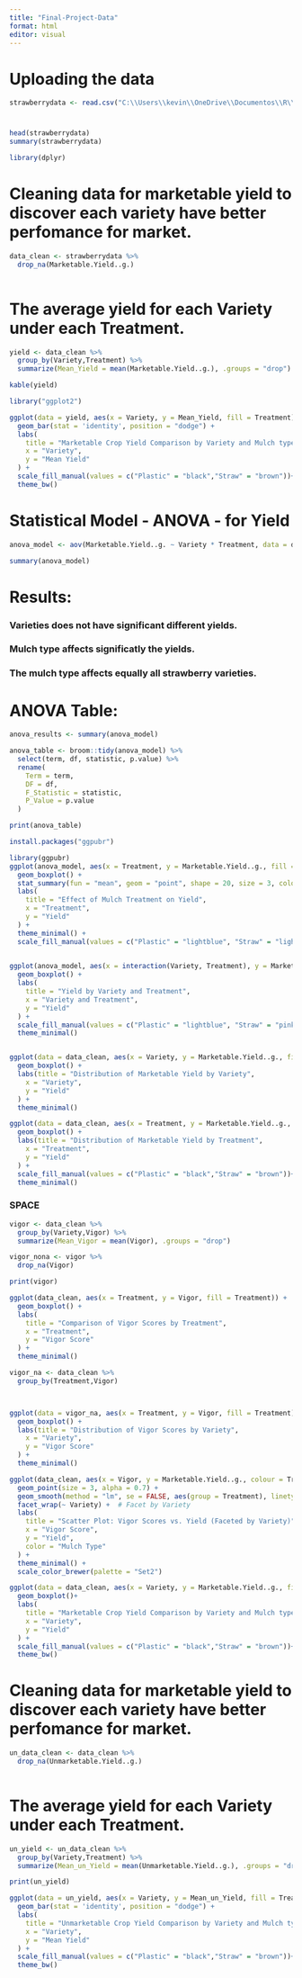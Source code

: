```yaml
---
title: "Final-Project-Data"
format: html
editor: visual
---
```

# Uploading the data
```r
strawberrydata <- read.csv("C:\\Users\\kevin\\OneDrive\\Documentos\\R\\Final Project\\Data\\2024RenovationStrawberryData.csv") 
```
# 
```r
head(strawberrydata)
summary(strawberrydata)

```
```r
library(dplyr)
```

# Cleaning data for marketable yield to discover each variety have better perfomance for market.
```r
data_clean <- strawberrydata %>%
  drop_na(Marketable.Yield..g.)
  
```

# The average yield for each Variety under each Treatment.
```r
yield <- data_clean %>%
  group_by(Variety,Treatment) %>%
  summarize(Mean_Yield = mean(Marketable.Yield..g.), .groups = "drop")

kable(yield)
```
```r
library("ggplot2")
```


```r
ggplot(data = yield, aes(x = Variety, y = Mean_Yield, fill = Treatment)) +
  geom_bar(stat = 'identity', position = "dodge") +
  labs(
    title = "Marketable Crop Yield Comparison by Variety and Mulch type",
    x = "Variety",
    y = "Mean Yield"
  ) +
  scale_fill_manual(values = c("Plastic" = "black","Straw" = "brown"))+
  theme_bw() 
```

# Statistical Model - ANOVA - for Yield
```r
anova_model <- aov(Marketable.Yield..g. ~ Variety * Treatment, data = data_clean)

summary(anova_model)

```
# Results: 
### Varieties does not have significant different yields.
### Mulch type affects significatly the yields.
### The mulch type affects equally all strawberry varieties. 

# ANOVA Table:
```r
anova_results <- summary(anova_model)

anova_table <- broom::tidy(anova_model) %>%
  select(term, df, statistic, p.value) %>%
  rename(
    Term = term,
    DF = df,
    F_Statistic = statistic,
    P_Value = p.value
  )

print(anova_table)
```

```r
install.packages("ggpubr")

```
```r
library(ggpubr)
ggplot(anova_model, aes(x = Treatment, y = Marketable.Yield..g., fill = Treatment)) +
  geom_boxplot() +
  stat_summary(fun = "mean", geom = "point", shape = 20, size = 3, color = "black") +
  labs(
    title = "Effect of Mulch Treatment on Yield",
    x = "Treatment",
    y = "Yield"
  ) +
  theme_minimal() +
  scale_fill_manual(values = c("Plastic" = "lightblue", "Straw" = "lightgreen"))
  
```

```r
ggplot(anova_model, aes(x = interaction(Variety, Treatment), y = Marketable.Yield..g., fill = Treatment)) +
  geom_boxplot() +
  labs(
    title = "Yield by Variety and Treatment",
    x = "Variety and Treatment",
    y = "Yield"
  ) +
  scale_fill_manual(values = c("Plastic" = "lightblue", "Straw" = "pink")) +
  theme_minimal()

```

```r

```


```r
ggplot(data = data_clean, aes(x = Variety, y = Marketable.Yield..g., fill = Variety)) +
  geom_boxplot() +
  labs(title = "Distribution of Marketable Yield by Variety",
    x = "Variety",
    y = "Yield"
  ) +
  theme_minimal() 

```

```r
ggplot(data = data_clean, aes(x = Treatment, y = Marketable.Yield..g., fill = Treatment)) +
  geom_boxplot() +
  labs(title = "Distribution of Marketable Yield by Treatment",
    x = "Treatment",
    y = "Yield"
  ) +
  scale_fill_manual(values = c("Plastic" = "black","Straw" = "brown"))+
  theme_minimal() 
```


### SPACE


```r
vigor <- data_clean %>%
  group_by(Variety,Vigor) %>%
  summarize(Mean_Vigor = mean(Vigor), .groups = "drop")

vigor_nona <- vigor %>%
  drop_na(Vigor)

print(vigor)

```
```r
ggplot(data_clean, aes(x = Treatment, y = Vigor, fill = Treatment)) +
  geom_boxplot() +
  labs(
    title = "Comparison of Vigor Scores by Treatment",
    x = "Treatment",
    y = "Vigor Score"
  ) +
  theme_minimal()

```

```r
vigor_na <- data_clean %>%
  group_by(Treatment,Vigor)



ggplot(data = vigor_na, aes(x = Treatment, y = Vigor, fill = Treatment)) +
  geom_boxplot() +
  labs(title = "Distribution of Vigor Scores by Variety",
    x = "Variety",
    y = "Vigor Score"
  ) +
  theme_minimal() 

```
```r

ggplot(data_clean, aes(x = Vigor, y = Marketable.Yield..g., colour = Treatment)) +
  geom_point(size = 3, alpha = 0.7) +
  geom_smooth(method = "lm", se = FALSE, aes(group = Treatment), linetype = "dashed") +
  facet_wrap(~ Variety) +  # Facet by Variety
  labs(
    title = "Scatter Plot: Vigor Scores vs. Yield (Faceted by Variety)",
    x = "Vigor Score",
    y = "Yield",
    color = "Mulch Type"
  ) +
  theme_minimal() +
  scale_color_brewer(palette = "Set2")

```


```r
ggplot(data = data_clean, aes(x = Variety, y = Marketable.Yield..g., fill = Treatment)) +
  geom_boxplot()+
  labs(
    title = "Marketable Crop Yield Comparison by Variety and Mulch type",
    x = "Variety",
    y = "Yield"
  ) +
  scale_fill_manual(values = c("Plastic" = "black","Straw" = "brown"))+
  theme_bw() 
```




####

# Cleaning data for marketable yield to discover each variety have better perfomance for market.
```r
un_data_clean <- data_clean %>%
  drop_na(Unmarketable.Yield..g.)
  
```

# The average yield for each Variety under each Treatment.
```r
un_yield <- un_data_clean %>%
  group_by(Variety,Treatment) %>%
  summarize(Mean_un_Yield = mean(Unmarketable.Yield..g.), .groups = "drop")

print(un_yield)
```

```r
ggplot(data = un_yield, aes(x = Variety, y = Mean_un_Yield, fill = Treatment)) +
  geom_bar(stat = 'identity', position = "dodge") +
  labs(
    title = "Unmarketable Crop Yield Comparison by Variety and Mulch type",
    x = "Variety",
    y = "Mean Yield"
  ) +
  scale_fill_manual(values = c("Plastic" = "black","Straw" = "brown"))+
  theme_bw() 
```


